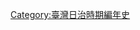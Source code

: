 {{commonscat|1925 in Taiwan}}
{{year in country category|1|9|2|5|台灣|亞洲|日本|}}

[[Category:臺灣日治時期編年史|Category:臺灣日治時期編年史]]